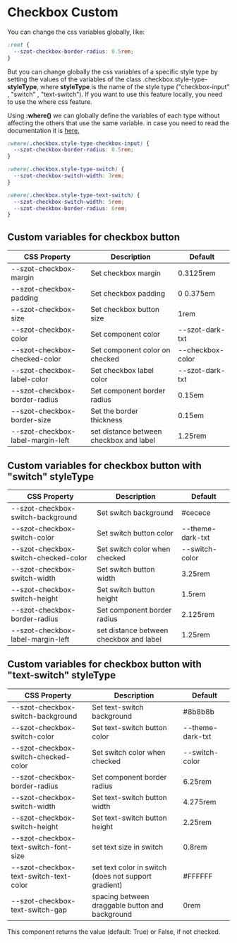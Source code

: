 
<Meta title="Components/FormFields/Checkbox/Custom" />

# Checkbox Custom

<p>You can change the css variables globally, like:</p>

```css
:root {
  --szot-checkbox-border-radius: 0.5rem;
}
```

<p>
  But you can change globally the css variables of a specific style type by
  setting the values of the variables of the class .checkbox.style-type-
  <strong>styleType</strong>, where <strong>styleType</strong> is the name of the
  style type ("checkbox-input" , "switch" , "text-switch"). If you want to use this
  feature locally, you need to use the where css feature.
</p>

<p>
  Using <strong>:where()</strong> we can globally define the variables of each
  type without affecting the others that use the same variable. in case you need
  to read the documentation it is
  <a href="https://developer.mozilla.org/en-US/docs/Web/CSS/:where"> here.</a>
</p>

```css
:where(.checkbox.style-type-checkbox-input) {
  --szot-checkbox-border-radius: 0.5rem;
}

:where(.checkbox.style-type-switch) {
  --szot-checkbox-switch-width: 3rem;
}

:where(.checkbox.style-type-text-switch) {
  --szot-checkbox-switch-width: 5rem;
  --szot-checkbox-border-radius: 6rem;
}
```

## Custom variables for checkbox button

| CSS Property                      | Description                             | Default          |
| --------------------------------- | --------------------------------------- | ---------------- |
| --szot-checkbox-margin            | Set checkbox margin                     | 0.3125rem        |
| --szot-checkbox-padding           | Set checkbox padding                    | 0 0.375em        |
| --szot-checkbox-size              | Set checkbox button size                | 1rem             |
| --szot-checkbox-color             | Set component color                     | --szot-dark-txt  |
| --szot-checkbox-checked-color     | Set component color on checked          | --checkbox-color |
| --szot-checkbox-label-color       | Set checkbox label color                | --szot-dark-txt  |
| --szot-checkbox-border-radius     | Set component border radius             | 0.15em           |
| --szot-checkbox-border-size       | Set the border thickness                | 0.15em           |
| --szot-checkbox-label-margin-left | set distance between checkbox and label | 1.25rem          |

## Custom variables for checkbox button with "switch" styleType

| CSS Property                         | Description                             | Default          |
| ------------------------------------ | --------------------------------------- | ---------------- |
| --szot-checkbox-switch-background    | Set switch background                   | #cecece          |
| --szot-checkbox-switch-color         | Set switch button color                 | --theme-dark-txt |
| --szot-checkbox-switch-checked-color | Set switch color when checked           | --switch-color   |
| --szot-checkbox-switch-width         | Set switch button width                 | 3.25rem          |
| --szot-checkbox-switch-height        | Set switch button height                | 1.5rem           |
| --szot-checkbox-border-radius        | Set component border radius             | 2.125rem         |
| --szot-checkbox-label-margin-left    | set distance between checkbox and label | 1.25rem          |

## Custom variables for checkbox button with "text-switch" styleType

| CSS Property                           | Description                                          | Default          |
| -------------------------------------- | ---------------------------------------------------- | ---------------- |
| --szot-checkbox-switch-background      | Set text-switch background                           | #8b8b8b          |
| --szot-checkbox-switch-color           | Set text-switch button color                         | --theme-dark-txt |
| --szot-checkbox-switch-checked-color   | Set switch color when checked                        | --switch-color   |
| --szot-checkbox-border-radius          | Set component border radius                          | 6.25rem          |
| --szot-checkbox-switch-width           | Set text-switch button width                         | 4.275rem         |
| --szot-checkbox-switch-height          | Set text-switch button height                        | 2.25rem          |
| --szot-checkbox-text-switch-font-size  | set text size in switch                              | 0.8rem           |
| --szot-checkbox-text-switch-text-color | set text color in switch (does not support gradient) | #FFFFFF          |
| --szot-checkbox-text-switch-gap        | spacing between draggable button and background      | 0rem             |

<p>
  This component returns the value (default: True) or False, if not checked.
</p>
